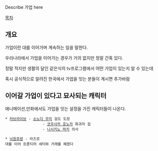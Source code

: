 Describe 가업 here


[[목차]]

== 개요 ==

가업이란 대를 이어가며 계속하는 일을 말한다.

우리나라에서 가업을 이어가는 경우가 거의 없지만 정말 간혹 있다.

정말 적지만 생활의 달인 같은식의 tv프로그램에서 어떤 가업이 있는지 알 수 있는데

혹시 공식적으로 알려진 한국에서 가업을 잇는 분들이 계시면 추가바람


== 이어갈 가업이 있다고 묘사되는 캐릭터 ==

애니메이션,만화에서도 가업을 잇는 설정을 가진 캐릭터들이 나온다.


 * [[러브라이브]] - [[소노다 우미]] 검도 도장
                  - [[코우사카 호노카]] 화과자 집
                  - [[니시키노 마키]] 의사

 * [[낙원추방]] - 라즈로 
 대를 이어 프론티어 세터와 거래를 해왔다


